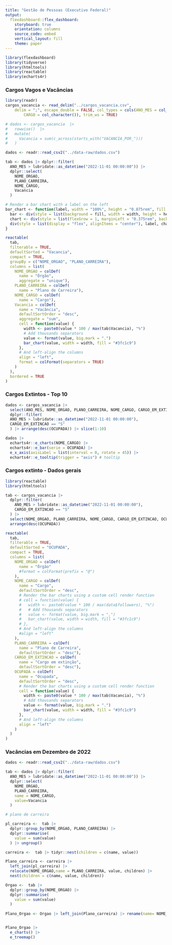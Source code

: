 ```yaml
---
title: "Gestão de Pessoas (Executivo Federal)"
output: 
  flexdashboard::flex_dashboard:
    storyboard: true
    orientation: columns
    source_code: embed
    vertical_layout: fill
    theme: paper
---
```


```r
library(flexdashboard)
library(tidyverse)
library(htmltools)
library(reactable)
library(echarts4r)
```

<!-- Column {data-width=500, data-height=400} -->
<!-- ----------------------------------------------------------------------- -->

<!-- ### Chart A ### [dados.gov/](https://dados.gov.br/dados/conjuntos-dados/gesto-de-pessoas-executivo-federal---cargos-vagos-e-vacncias) -->

<!-- ```{r} -->
<!-- tabela <- readr::read_csv2("tabela.csv") -->
<!-- tabela |>  -->
<!--   DT::datatable( -->
<!--     filter = "top",  # allows filtering on each column -->
<!--     extensions = c( -->
<!--       "Buttons",  # add download buttons, etc -->
<!--       "Scroller"  # for scrolling down the rows rather than pagination -->
<!--     ), -->
<!--     rownames = TRUE,  # remove rownames -->
<!--     style = "bootstrap", -->
<!--     class = "compact", -->
<!--     width = "50%", -->
<!--     options = list( -->
<!--       dom = "Blrtip",  # specify content (search box, etc) -->
<!--       deferRender = TRUE, -->
<!--       pageLength = 30, -->
<!--       scrollY = 300, -->
<!--       scroller = TRUE, -->
<!--       columnDefs = list( -->
<!--         list( -->
<!--           visible = FALSE -->
<!--           , -->
<!--           targets = c(2:3,7) -->
<!--         ) -->
<!--       ),  -->
<!--       buttons = list( -->
<!--         I("colvis"),  # turn columns on and off -->
<!--         "csv",  # download as .csv -->
<!--         "excel"  # download as .xlsx -->
<!--       ) -->
<!--     ) -->
<!--     # , -->
<!--     # colnames = c( -->
<!--     #   "Data de acesso" = "data", -->
<!--     #   "IP de acesso" = "ip", -->
<!--     #   "SIAPE" = "siape", -->
<!--     #   "Servidor" = "nome.x", -->
<!--     #   "Base" = "acesso", -->
<!--     #   "Núcleo" = "exercicio", -->
<!--     #   "Ano" = "Ano" -->
<!--     # ) -->
<!--   ) -->
<!-- ``` -->


###  Cargos Vagos e Vacâncias

<!-- ```{r} -->
<!-- library(htmltools) -->
<!-- library(reactable) -->
<!-- tabela <- readr::read_csv2("tabela.csv") -->
<!-- tab <- tabela |> dplyr::filter( -->
<!--   ANO_MES > lubridate::as_datetime("2022-11-01 00:00:00")) |> -->
<!--   dplyr::select( -->
<!--     NOME_ORGAO, -->
<!--     NOME_CARGO, -->
<!--     Vacancia -->
<!--   ) -->

<!-- # Render a bar chart with a label on the left -->
<!-- bar_chart <- function(label, width = "100%", height = "0.875rem", fill = "#00bfc4", background = NULL) { -->
<!--   bar <- div(style = list(background = fill, width = width, height = height)) -->
<!--   chart <- div(style = list(flexGrow = 1, marginLeft = "0.375rem", background = background), bar) -->
<!--   div(style = list(display = "flex", alignItems = "center"), label, chart) -->
<!-- } -->

<!-- reactable( -->
<!--   tab, -->
<!--   filterable = TRUE, -->
<!--   defaultSorted = "Vacancia", -->
<!--   compact = TRUE, -->
<!--   columns = list( -->
<!--     NOME_ORGAO = colDef( -->
<!--       name = "Órgão" -->
<!--       #format = colFormat(prefix = "@") -->
<!--     ), -->
<!--     NOME_CARGO = colDef( -->
<!--       name = "Cargo", -->
<!--       defaultSortOrder = "desc", -->
<!--       # Render the bar charts using a custom cell render function -->
<!--       # cell = function(value) { -->
<!--       #   width <- paste0(value * 100 / max(data$followers), "%") -->
<!--       #   # Add thousands separators -->
<!--       #   value <- format(value, big.mark = ",") -->
<!--       #   bar_chart(value, width = width, fill = "#3fc1c9") -->
<!--       # }, -->
<!--       # And left-align the columns -->
<!--       #align = "left" -->
<!--     ), -->
<!--     Vacancia = colDef( -->
<!--       name = "Vacância", -->
<!--       defaultSortOrder = "desc", -->
<!--       # Render the bar charts using a custom cell render function -->
<!--       cell = function(value) { -->
<!--         width <- paste0(value * 100 / max(tab$Vacancia), "%") -->
<!--         # Add thousands separators -->
<!--         value <- format(value, big.mark = ".") -->
<!--         bar_chart(value, width = width, fill = "#3fc1c9") -->
<!--       }, -->
<!--       # And left-align the columns -->
<!--       align = "left" -->
<!--     ) -->
<!--   ) -->
<!-- ) -->
<!-- ``` -->

```r
library(readr)
cargos_vacancia <- read_delim("../cargos_vacancia.csv",
    delim = ";", escape_double = FALSE, col_types = cols(ANO_MES = col_datetime(format = "%Y%m"),
        CARGO = col_character()), trim_ws = TRUE)

# dados <- cargos_vacancia  |> 
#   rowwise()  |> 
#   mutate(
#     Vacancia = sum(c_across(starts_with("VACANCIA_POR_")))
#   )

dados <- readr::read_csv2("../data-raw/dados.csv")

tab <- dados |> dplyr::filter(
  ANO_MES > lubridate::as_datetime("2022-11-01 00:00:00")) |> 
  dplyr::select(
    NOME_ORGAO,
    PLANO_CARREIRA,
    NOME_CARGO,
    Vacancia
  )

# Render a bar chart with a label on the left
bar_chart <- function(label, width = "100%", height = "0.875rem", fill = "#00bfc4", background = NULL) {
  bar <- div(style = list(background = fill, width = width, height = height))
  chart <- div(style = list(flexGrow = 1, marginLeft = "0.375rem", background = background), bar)
  div(style = list(display = "flex", alignItems = "center"), label, chart)
}

reactable(
  tab,
  filterable = TRUE,
  defaultSorted = "Vacancia",
  compact = TRUE,
  groupBy = c("NOME_ORGAO", "PLANO_CARREIRA"),
  columns = list(
    NOME_ORGAO = colDef(
      name = "Órgão",
      aggregate = "unique"),
    PLANO_CARREIRA = colDef(
      name = "Plano de Carreira"),
    NOME_CARGO = colDef(
      name = "Cargo"),
    Vacancia = colDef(
      name = "Vacância",
      defaultSortOrder = "desc",
      aggregate = "sum",
      cell = function(value) {
        width <- paste0(value * 100 / max(tab$Vacancia), "%")
        # Add thousands separators
        value <- format(value, big.mark = ".")
        bar_chart(value, width = width, fill = "#3fc1c9")
      },
      # And left-align the columns
      align = "left",
      format = colFormat(separators = TRUE)
    )
  ),
  bordered = TRUE
)
```


    
### Cargos Extintos - Top 10

```r

dados <- cargos_vacancia |> 
  select(ANO_MES, NOME_ORGAO, PLANO_CARREIRA, NOME_CARGO, CARGO_EM_EXTINCAO, OCUPADA) |> 
  dplyr::filter(
  ANO_MES > lubridate::as_datetime("2022-11-01 00:00:00"), 
  CARGO_EM_EXTINCAO == "S"
  ) |> arrange(desc(OCUPADA)) |> slice(1:10)

dados |> 
  echarts4r::e_charts(NOME_CARGO) |> 
  echarts4r::e_bar(serie = OCUPADA) |> 
  e_x_axis(axisLabel = list(interval = 0, rotate = 45)) |> 
  echarts4r::e_tooltip(trigger = "axis") # tooltip
```
    
### Cargos extinto - Dados gerais

```r
library(reactable)
library(htmltools)

tab <- cargos_vacancia |> 
  dplyr::filter(
    ANO_MES > lubridate::as_datetime("2022-11-01 00:00:00"), 
    CARGO_EM_EXTINCAO == "S"
  ) |> 
  select(NOME_ORGAO, PLANO_CARREIRA, NOME_CARGO, CARGO_EM_EXTINCAO, OCUPADA) |> 
  arrange(desc(OCUPADA))

reactable(
  tab,
  filterable = TRUE,
  defaultSorted = "OCUPADA",
  compact = TRUE,
  columns = list(
    NOME_ORGAO = colDef(
      name = "Órgão"
      #format = colFormat(prefix = "@")
    ),
    NOME_CARGO = colDef(
      name = "Cargo",
      defaultSortOrder = "desc",
      # Render the bar charts using a custom cell render function
      # cell = function(value) {
      #   width <- paste0(value * 100 / max(data$followers), "%")
      #   # Add thousands separators
      #   value <- format(value, big.mark = ",")
      #   bar_chart(value, width = width, fill = "#3fc1c9")
      # },
      # And left-align the columns
      #align = "left"
    ),
    PLANO_CARREIRA = colDef(
      name = "Plano de Carreira",
      defaultSortOrder = "desc"),
    CARGO_EM_EXTINCAO = colDef(
      name = "Cargo em extinção",
      defaultSortOrder = "desc"),
    OCUPADA = colDef(
      name = "Ocupada",
      defaultSortOrder = "desc",
      # Render the bar charts using a custom cell render function
      cell = function(value) {
        width <- paste0(value * 100 / max(tab$Vacancia), "%")
        # Add thousands separators
        value <- format(value, big.mark = ".")
        bar_chart(value, width = width, fill = "#3fc1c9")
      },
      # And left-align the columns
      align = "left"
    )
  )
)
```


### Vacâncias em Dezembro de 2022

```r
dados <- readr::read_csv2("../data-raw/dados.csv")

tab <- dados |> dplyr::filter(
  ANO_MES > lubridate::as_datetime("2022-11-01 00:00:00")) |> 
  dplyr::select(
    NOME_ORGAO,
    PLANO_CARREIRA,
    name = NOME_CARGO,
    value=Vacancia
  )

# plano de carreira

pl_carreira <-  tab |> 
  dplyr::group_by(NOME_ORGAO, PLANO_CARREIRA) |> 
  dplyr::summarise(
    value = sum(value)
  ) |> ungroup()

carreira <-  tab |> tidyr::nest(children = c(name, value)) 

Plano_carreira <- carreira |> 
  left_join(pl_carreira) |>
  relocate(NOME_ORGAO,name = PLANO_CARREIRA, value, children) |> 
  nest(children = c(name, value, children)) 

Orgao <-  tab |> 
  dplyr::group_by(NOME_ORGAO) |> 
  dplyr::summarise(
    value = sum(value)
  )
  
Plano_Orgao <- Orgao |> left_join(Plano_carreira) |> rename(name= NOME_ORGAO)


Plano_Orgao |>
  e_charts() |>
  e_treemap()
```
